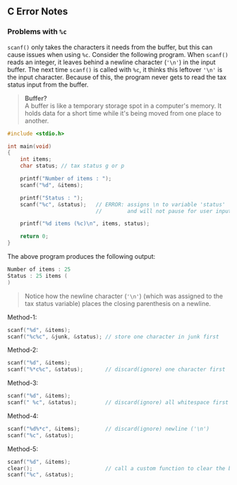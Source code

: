 ## C Error Notes

### Problems with `%c`
`scanf()` only takes the characters it needs from the buffer, but this can cause issues when using `%c`. Consider the following program. When `scanf()` reads an integer, it leaves behind a newline character (`'\n'`) in the input buffer. The next time `scanf()` is called with `%c`, it thinks this leftover `'\n'` is the input character. Because of this, the program never gets to read the tax status input from the buffer.

> **Buffer?** <br /> A buffer is like a temporary storage spot in a computer's memory. It holds data for a short time while it's being moved from one place to another.

```c
#include <stdio.h>

int main(void)
{
    int items;
    char status; // tax status g or p

    printf("Number of items : ");
    scanf("%d", &items);

    printf("Status : ");
    scanf("%c", &status);   // ERROR: assigns \n to variable 'status'
                            //        and will not pause for user input

    printf("%d items (%c)\n", items, status);

    return 0;
}
```

The above program produces the following output:
```c
Number of items : 25
Status : 25 items (
)
```

> Notice how the newline character (`'\n'`) (which was assigned to the tax status variable) places the closing parenthesis on a newline.

Method-1:
```c
scanf("%d", &items);
scanf("%c%c", &junk, &status); // store one character in junk first
```

Method-2:
```c
scanf("%d", &items);
scanf("%*c%c", &status);       // discard(ignore) one character first
```

Method-3:
```c
scanf("%d", &items);
scanf(" %c", &status);         // discard(ignore) all whitespace first
```

Method-4:
```c
scanf("%d%*c", &items);        // discard(ignore) newline ('\n')
scanf("%c", &status);
```

Method-5:
```c
scanf("%d", &items);
clear();                       // call a custom function to clear the buffer
scanf("%c", &status);
```